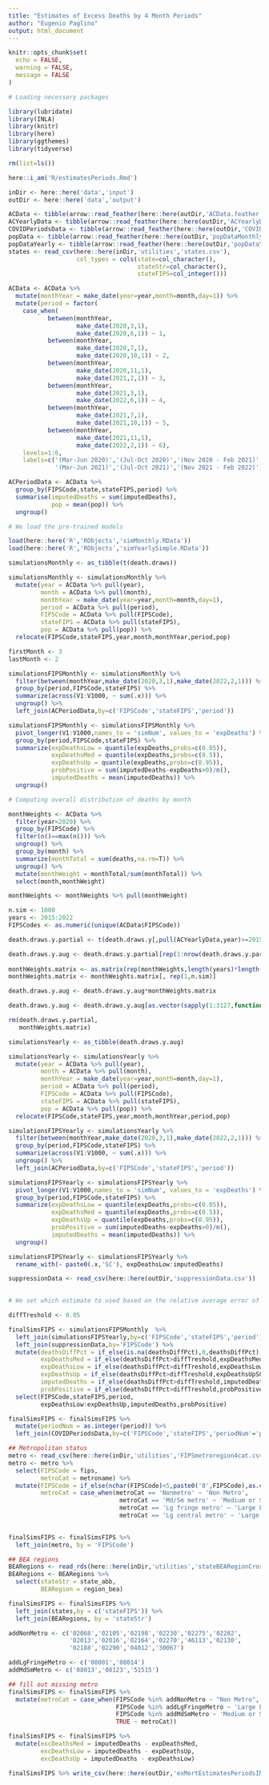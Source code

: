 ```yaml
---
title: "Estimates of Excess Deaths by 4 Month Periods"
author: "Eugenio Paglino"
output: html_document
---
```


```r

knitr::opts_chunk$set(
  echo = FALSE,
  warning = FALSE,
  message = FALSE
)

```

```r

# Loading necessary packages

library(lubridate)
library(INLA)
library(knitr)
library(here)
library(ggthemes)
library(tidyverse)

```

```r

rm(list=ls())

here::i_am('R/estimatesPeriods.Rmd')

inDir <- here::here('data','input')
outDir <- here::here('data','output')

```


```r

ACData <- tibble(arrow::read_feather(here::here(outDir,'ACData.feather')))
ACYearlyData <- tibble(arrow::read_feather(here::here(outDir,'ACYearlyData.feather')))
COVIDPeriodsData <- tibble(arrow::read_feather(here::here(outDir,'COVIDPeriodsData.feather')))
popData <- tibble(arrow::read_feather(here::here(outDir,'popDataMonthly.feather')))
popDataYearly <- tibble(arrow::read_feather(here::here(outDir,'popDataYearly.feather')))
states <- read_csv(here::here(inDir,'utilities','states.csv'),
                   col_types = cols(state=col_character(),
                                    stateStr=col_character(),
                                    stateFIPS=col_integer()))

```

```r

ACData <- ACData %>%
  mutate(monthYear = make_date(year=year,month=month,day=1)) %>%
  mutate(period = factor(
    case_when(
           between(monthYear,
                   make_date(2020,3,1),
                   make_date(2020,6,1)) ~ 1,
           between(monthYear,
                   make_date(2020,7,1),
                   make_date(2020,10,1)) ~ 2,
           between(monthYear,
                   make_date(2020,11,1),
                   make_date(2021,2,1)) ~ 3,
           between(monthYear,
                   make_date(2021,3,1),
                   make_date(2022,6,1)) ~ 4,
           between(monthYear,
                   make_date(2021,7,1),
                   make_date(2021,10,1)) ~ 5,
           between(monthYear,
                   make_date(2021,11,1),
                   make_date(2022,2,1)) ~ 6),
    levels=1:6,
    labels=c('(Mar-Jun 2020)','(Jul-Oct 2020)','(Nov 2020 - Feb 2021)',
             '(Mar-Jun 2021)','(Jul-Oct 2021)','(Nov 2021 - Feb 2022)')))

```

```r

ACPeriodData <- ACData %>%
  group_by(FIPSCode,state,stateFIPS,period) %>%
  summarise(imputedDeaths = sum(imputedDeaths),
            pop = mean(pop)) %>%
  ungroup()

```

```r

# We load the pre-trained models

load(here::here('R','RObjects','simMonthly.RData'))
load(here::here('R','RObjects','simYearlySimple.RData'))

```

```r

simulationsMonthly <- as_tibble(t(death.draws))

simulationsMonthly <- simulationsMonthly %>% 
  mutate(year = ACData %>% pull(year),
         month = ACData %>% pull(month),
         monthYear = make_date(year=year,month=month,day=1),
         period = ACData %>% pull(period),
         FIPSCode = ACData %>% pull(FIPSCode),
         stateFIPS = ACData %>% pull(stateFIPS),
         pop = ACData %>% pull(pop)) %>%
  relocate(FIPSCode,stateFIPS,year,month,monthYear,period,pop)

```

```r

firstMonth <- 3
lastMonth <- 2

simulationsFIPSMonthly <- simulationsMonthly %>%
  filter(between(monthYear,make_date(2020,3,1),make_date(2022,2,1))) %>%
  group_by(period,FIPSCode,stateFIPS) %>%
  summarize(across(V1:V1000, ~ sum(.x))) %>%
  ungroup() %>%
  left_join(ACPeriodData,by=c('FIPSCode','stateFIPS','period'))

simulationsFIPSMonthly <- simulationsFIPSMonthly %>%
  pivot_longer(V1:V1000,names_to = 'simNum', values_to = 'expDeaths') %>%
  group_by(period,FIPSCode,stateFIPS) %>%
  summarize(expDeathsLow = quantile(expDeaths,probs=c(0.05)),
            expDeathsMed = quantile(expDeaths,probs=c(0.5)),
            expDeathsUp = quantile(expDeaths,probs=c(0.95)),
            probPositive = sum(imputedDeaths-expDeaths>0)/n(),
            imputedDeaths = mean(imputedDeaths)) %>%
  ungroup()

```


```r

# Computing overall distribution of deaths by month

monthWeights <- ACData %>%
  filter(year<2020) %>%
  group_by(FIPSCode) %>%
  filter(n()==max(n())) %>%
  ungroup() %>%
  group_by(month) %>%
  summarize(monthTotal = sum(deaths,na.rm=T)) %>%
  ungroup() %>%
  mutate(monthWeight = monthTotal/sum(monthTotal)) %>%
  select(month,monthWeight)

monthWeights <- monthWeights %>% pull(monthWeight)

```

```r

n.sim <- 1000
years <- 2015:2022
FIPSCodes <- as.numeric(unique(ACData$FIPSCode))

death.draws.y.partial <- t(death.draws.y[,pull(ACYearlyData,year)>=2015])

death.draws.y.aug <- death.draws.y.partial[rep(1:nrow(death.draws.y.partial), each = 12), ]
  
monthWeights.matrix <- as.matrix(rep(monthWeights,length(years)*length(FIPSCodes)))
monthWeights.matrix <- monthWeights.matrix[, rep(1,n.sim)]

death.draws.y.aug <- death.draws.y.aug*monthWeights.matrix

death.draws.y.aug <- death.draws.y.aug[as.vector(sapply(1:3127,function(x) (1:86)+(96*(x-1)))),]

rm(death.draws.y.partial,
   monthWeights.matrix)

```

```r

simulationsYearly <- as_tibble(death.draws.y.aug)

simulationsYearly <- simulationsYearly %>% 
  mutate(year = ACData %>% pull(year),
         month = ACData %>% pull(month),
         monthYear = make_date(year=year,month=month,day=1),
         period = ACData %>% pull(period),
         FIPSCode = ACData %>% pull(FIPSCode),
         stateFIPS = ACData %>% pull(stateFIPS),
         pop = ACData %>% pull(pop)) %>%
  relocate(FIPSCode,stateFIPS,year,month,monthYear,period,pop)

```

```r

simulationsFIPSYearly <- simulationsYearly %>%
  filter(between(monthYear,make_date(2020,3,1),make_date(2022,2,1))) %>%
  group_by(period,FIPSCode,stateFIPS) %>%
  summarize(across(V1:V1000, ~ sum(.x))) %>%
  ungroup() %>%
  left_join(ACPeriodData,by=c('FIPSCode','stateFIPS','period'))

simulationsFIPSYearly <- simulationsFIPSYearly %>%
  pivot_longer(V1:V1000,names_to = 'simNum', values_to = 'expDeaths') %>%
  group_by(period,FIPSCode,stateFIPS) %>%
  summarize(expDeathsLow = quantile(expDeaths,probs=c(0.05)),
            expDeathsMed = quantile(expDeaths,probs=c(0.5)),
            expDeathsUp = quantile(expDeaths,probs=c(0.95)),
            probPositive = sum(imputedDeaths-expDeaths>0)/n(),
            imputedDeaths = mean(imputedDeaths)) %>%
  ungroup()

simulationsFIPSYearly <- simulationsFIPSYearly %>%
  rename_with(~ paste0(.x,'SC'), expDeathsLow:imputedDeaths)

```

```r

suppressionData <- read_csv(here::here(outDir,'suppressionData.csv'))
  
```

```r

# We set which estimate to used based on the relative average error of the 

diffTreshold <- 0.05

finalSimsFIPS <- simulationsFIPSMonthly  %>%
  left_join(simulationsFIPSYearly,by=c('FIPSCode','stateFIPS','period')) %>%
  left_join(suppressionData,by='FIPSCode') %>%
  mutate(deathsDiffPct = if_else(is.na(deathsDiffPct),0,deathsDiffPct),
         expDeathsMed = if_else(deathsDiffPct>diffTreshold,expDeathsMedSC,expDeathsMed),
         expDeathsLow = if_else(deathsDiffPct>diffTreshold,expDeathsLowSC,expDeathsLow),
         expDeathsUp = if_else(deathsDiffPct>diffTreshold,expDeathsUpSC,expDeathsUp),
         imputedDeaths = if_else(deathsDiffPct>diffTreshold,imputedDeathsSC,imputedDeaths),
         probPositive = if_else(deathsDiffPct>diffTreshold,probPositiveSC,probPositive)) %>%
  select(FIPSCode,stateFIPS,period,
         expDeathsLow:expDeathsUp,imputedDeaths,probPositive)

```

```r

finalSimsFIPS <- finalSimsFIPS %>%
  mutate(periodNum = as.integer(period)) %>%
  left_join(COVIDPeriodsData,by=c('FIPSCode','stateFIPS','periodNum'='period'))

```

```r

## Metropolitan status
metro <- read_csv(here::here(inDir,'utilities','FIPSmetroregion4cat.csv'))
metro <- metro %>%
  select(FIPSCode = fips,
         metroCat = metroname) %>%
  mutate(FIPSCode = if_else(nchar(FIPSCode)<5,paste0('0',FIPSCode),as.character(FIPSCode)),
         metroCat = case_when(metroCat == 'Nonmetro' ~ 'Non Metro',
                               metroCat == 'Md/Sm metro' ~ 'Medium or Small Metro',
                               metroCat == 'Lg fringe metro' ~ 'Large Fringe Metro' ,
                               metroCat == 'Lg central metro' ~ 'Large Central Metro'))
  

finalSimsFIPS <- finalSimsFIPS %>%
  left_join(metro, by = 'FIPSCode')

```

```r

## BEA regions
BEARegions <- read_rds(here::here(inDir,'utilities','stateBEARegionCrosswalk.rds'))
BEARegions <- BEARegions %>%
  select(stateStr = state_abb,
         BEARegion = region_bea)

finalSimsFIPS <- finalSimsFIPS %>%
  left_join(states,by = c('stateFIPS')) %>%
  left_join(BEARegions, by = 'stateStr')

```

```r

addNonMetro <- c('02068','02105','02198','02230','02275','02282', 
                 '02013','02016','02164','02270','46113','02130',
                 '02188','02290','04012','30067')

addLgFringeMetro <- c('08001','08014')
addMdSmMetro <- c('08013','08123','51515')

## fill out missing metro
finalSimsFIPS <- finalSimsFIPS %>%
  mutate(metroCat = case_when(FIPSCode %in% addNonMetro ~ "Non Metro",
                              FIPSCode %in% addLgFringeMetro ~ 'Large Fringe Metro',
                              FIPSCode %in% addMdSmMetro ~ 'Medium or Small Metro',
                              TRUE ~ metroCat))

```

```r

finalSimsFIPS <- finalSimsFIPS %>%
  mutate(excDeathsMed = imputedDeaths - expDeathsMed,
         excDeathsLow = imputedDeaths - expDeathsUp,
         excDeathsUp = imputedDeaths - expDeathsLow)

```

```r

finalSimsFIPS %>% write_csv(here::here(outDir,'exMortEstimatesPeriodsINLA.csv'))

```